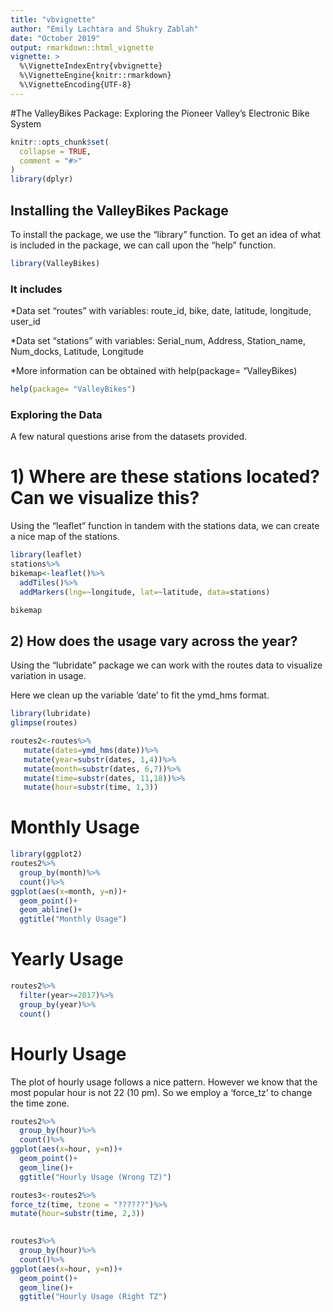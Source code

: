 ```yaml
---
title: "vbvignette"
author: "Emily Lachtara and Shukry Zablah"
date: "October 2019"
output: rmarkdown::html_vignette
vignette: >
  %\VignetteIndexEntry{vbvignette}
  %\VignetteEngine{knitr::rmarkdown}
  %\VignetteEncoding{UTF-8}
---
```

#The ValleyBikes Package: Exploring the Pioneer Valley's Electronic Bike System
```r
knitr::opts_chunk$set(
  collapse = TRUE,
  comment = "#>"
)
library(dplyr)
```

## Installing the ValleyBikes Package
To install the package, we use the "library" function. To get an idea of what is included in the package, we can call upon the "help" function.
```r
library(ValleyBikes)
```

### It includes

*Data set "routes" with variables: route_id, bike, date, latitude, longitude, user_id
    
*Data set "stations" with variables: Serial_num, Address, Station_name, Num_docks, Latitude, Longitude
    
*More information can be obtained with help(package= "ValleyBikes)

```r
help(package= "ValleyBikes")
```

### Exploring the Data

A few natural questions arise from the datasets provided. 

# 1) Where are these stations located? Can we visualize this?

Using the "leaflet" function in tandem with the stations data, we can create a nice map of the stations.
```r
library(leaflet)
stations%>%
bikemap<-leaflet()%>%
  addTiles()%>%
  addMarkers(lng=~longitude, lat=~latitude, data=stations)

bikemap
```

## 2) How does the usage vary across the year?

Using the "lubridate" package we can work with the routes data to visualize variation in usage.

Here we clean up the variable 'date' to fit the ymd_hms format.

```r
library(lubridate)
glimpse(routes)

routes2<-routes%>%
   mutate(dates=ymd_hms(date))%>%
   mutate(year=substr(dates, 1,4))%>%
   mutate(month=substr(dates, 6,7))%>%
   mutate(time=substr(dates, 11,18))%>%
   mutate(hour=substr(time, 1,3))

```


# Monthly Usage

```r
library(ggplot2)
routes2%>%
  group_by(month)%>%
  count()%>%
ggplot(aes(x=month, y=n))+
  geom_point()+
  geom_abline()+
  ggtitle("Monthly Usage")
```

# Yearly Usage

```r
routes2%>%
  filter(year>=2017)%>%
  group_by(year)%>%
  count()
```

# Hourly Usage

The plot of hourly usage follows a nice pattern. However we know that the most popular hour is not 22 (10 pm). So we employ a 'force_tz' to change the time zone.

```r
routes2%>%
  group_by(hour)%>%
  count()%>%
ggplot(aes(x=hour, y=n))+
  geom_point()+
  geom_line()+
  ggtitle("Hourly Usage (Wrong TZ)")

routes3<-routes2%>%
force_tz(time, tzone = "??????")%>%
mutate(hour=substr(time, 2,3))
  

routes3%>%
  group_by(hour)%>%
  count()%>%
ggplot(aes(x=hour, y=n))+
  geom_point()+
  geom_line()+
  ggtitle("Hourly Usage (Right TZ")
```




